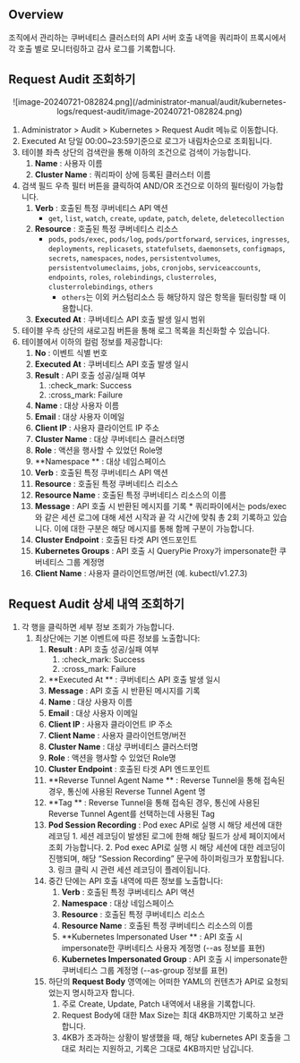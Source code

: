 ## Overview

조직에서 관리하는 쿠버네티스 클러스터의 API 서버 호출 내역을 쿼리파이 프록시에서 각 호출 별로 모니터링하고 감사 로그를 기록합니다.

## Request Audit 조회하기

<p align="center">
![image-20240721-082824.png](/administrator-manual/audit/kubernetes-logs/request-audit/image-20240721-082824.png)
</p>

1. Administrator &gt; Audit &gt; Kubernetes &gt; Request Audit 메뉴로 이동합니다.
2. Executed At 당일 00:00~23:59기준으로 로그가 내림차순으로 조회됩니다. 
3. 테이블 좌측 상단의 검색란을 통해 이하의 조건으로 검색이 가능합니다.
    1.  **Name**  : 사용자 이름
    2.  **Cluster Name**  : 쿼리파이 상에 등록된 클러스터 이름
4. 검색 필드 우측 필터 버튼을 클릭하여 AND/OR 조건으로 이하의 필터링이 가능합니다.
    1.  **Verb**  : 호출된 특정 쿠버네티스 API 액션
        * `get`, `list`, `watch`, `create`, `update`, `patch`, `delete`, `deletecollection`
    2.  **Resource**  : 호출된 특정 쿠버네티스 리소스
        * `pods`, `pods/exec`, `pods/log`, `pods/portforward`, `services`, `ingresses`, `deployments`, `replicasets`, `statefulsets`, `daemonsets`, `configmaps`, `secrets`, `namespaces`, `nodes`, `persistentvolumes`, `persistentvolumeclaims`, `jobs`, `cronjobs`, `serviceaccounts`, `endpoints`, `roles`, `rolebindings`, `clusterroles`, `clusterrolebindings`, `others`
            * `others`는 이외 커스텀리소스 등 해당하지 않은 항목을 필터링할 때 이용합니다.
    3.  **Executed At**  : 쿠버네티스 API 호출 발생 일시 범위
5. 테이블 우측 상단의 새로고침 버튼을 통해 로그 목록을 최신화할 수 있습니다.
6. 테이블에서 이하의 컬럼 정보를 제공합니다:
    1.  **No**  : 이벤트 식별 번호
    2.  **Executed At**  : 쿠버네티스 API 호출 발생 일시
    3.  **Result**  : API 호출 성공/실패 여부 
        1. :check_mark: Success
        2. :cross_mark: Failure
    4.  **Name**  : 대상 사용자 이름
    5.  **Email**  : 대상 사용자 이메일
    6.  **Client IP**  : 사용자 클라이언트 IP 주소
    7.  **Cluster Name**  : 대상 쿠버네티스 클러스터명
    8.  **Role**  : 액션을 행사할 수 있었던 Role명
    9.  **Namespace ** : 대상 네임스페이스 
    10.  **Verb**  : 호출된 특정 쿠버네티스 API 액션
    11.  **Resource**  : 호출된 특정 쿠버네티스 리소스
    12.  **Resource Name**  : 호출된 특정 쿠버네티스 리소스의 이름 
    13.  **Message**  : API 호출 시 반환된 메시지를 기록 
        * 쿼리파이에서는 pods/exec와 같은 세션 로그에 대해 세션 시작과 끝 각 시간에 맞춰 총 2회 기록하고 있습니다. 이에 대한 구분은 해당 메시지를 통해 함께 구분이 가능합니다. 
    14.  **Cluster Endpoint**  : 호출된 타겟 API 엔드포인트 
    15.  **Kubernetes Groups**  : API 호출 시 QueryPie Proxy가 impersonate한 쿠버네티스 그룹 계정명
    16.  **Client Name**  : 사용자 클라이언트명/버전 (예. kubectl/v1.27.3)

## Request Audit 상세 내역 조회하기

1. 각 행을 클릭하면 세부 정보 조회가 가능합니다.
    1. 최상단에는 기본 이벤트에 따른 정보를 노출합니다:
        1.  **Result**  : API 호출 성공/실패 여부 
            1. :check_mark: Success
            2. :cross_mark: Failure
        2.  **Executed At ** : 쿠버네티스 API 호출 발생 일시
        3.  **Message**  : API 호출 시 반환된 메시지를 기록
        4.  **Name**  : 대상 사용자 이름
        5.  **Email**  : 대상 사용자 이메일
        6.  **Client IP**  : 사용자 클라이언트 IP 주소
        7.  **Client Name**  : 사용자 클라이언트명/버전
        8.  **Cluster Name**  : 대상 쿠버네티스 클러스터명
        9.  **Role**  : 액션을 행사할 수 있었던 Role명
        10.  **Cluster Endpoint**  : 호출된 타겟 API 엔드포인트
        11.  **Reverse Tunnel Agent Name ** : Reverse Tunnel을 통해 접속된 경우, 통신에 사용된 Reverse Tunnel Agent 명
        12.  **Tag ** : Reverse Tunnel을 통해 접속된 경우, 통신에 사용된 Reverse Tunnel Agent를 선택하는데 사용된 Tag
        13.  **Pod Session Recording**  : Pod exec API로 실행 시 해당 세션에 대한 레코딩
            1. 세션 레코딩이 발생된 로그에 한해 해당 필드가 상세 페이지에서 조회 가능합니다.
            2. Pod exec API로 실행 시 해당 세션에 대한 레코딩이 진행되며, 해당 “Session Recording” 문구에 하이퍼링크가 포함됩니다. 
            3. 링크 클릭 시 관련 세션 레코딩이 플레이됩니다. 
        14. 중간 단에는 API 호출 내역에 따른 정보를 노출합니다: 
            1.  **Verb**  : 호출된 특정 쿠버네티스 API 액션
            2.  **Namespace**  : 대상 네임스페이스 
            3.  **Resource**  : 호출된 특정 쿠버네티스 리소스
            4.  **Resource Name**  : 호출된 특정 쿠버네티스 리소스의 이름 
            5.  **Kubernetes Impersonated User ** : API 호출 시 impersonate한 쿠버네티스 사용자 계정명 (--as 정보를 표현)
            6.  **Kubernetes Impersonated Group**  : API 호출 시 impersonate한 쿠버네티스 그룹 계정명 (--as-group 정보를 표현)
        15. 하단의  **Request Body**  영역에는 어떠한 YAML의 컨텐츠가 API로 요청되었는지 명시하고자 합니다.
            1. 주로 Create, Update, Patch 내역에서 내용을 기록합니다. 
            2. Request Body에 대한 Max Size는 최대 4KB까지만 기록하고 보관합니다.
            3. 4KB가 초과하는 상황이 발생했을 때, 해당 kubernetes API 호출을 그대로 처리는 지원하고, 기록은 그대로 4KB까지만 남깁니다. 
